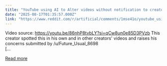```yaml
---
title: "YouTube using AI to Alter videos without notification to creators or viewers (reducing quality and then upscaling)"
date: "2025-08-17T01:35:57.000Z"
link: "https://www.reddit.com/r/artificial/comments/1mse41o/youtube_using_ai_to_alter_videos_without/"
---
```


Video source: https://youtu.be/86nhP8tvbLY?si=qCw8un0e85D3PVzb
 This creator spotted this in his own and in other creators' videos and raises his concerns
    submitted by    /u/Future_Usual_8698  
 [...

[Read more](https://www.reddit.com/r/artificial/comments/1mse41o/youtube_using_ai_to_alter_videos_without/)
